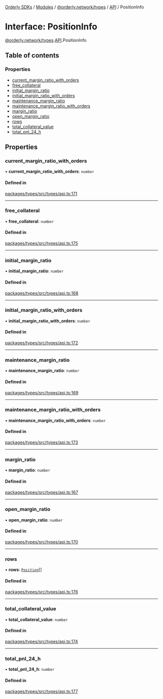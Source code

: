 [Orderly SDKs](./../README) / [Modules](./../modules) / [@orderly.network/types](./../modules/orderly_network_types) / [API](./../modules/orderly_network_types.API) / PositionInfo

# Interface: PositionInfo

[@orderly.network/types](./../modules/orderly_network_types).[API](./../modules/orderly_network_types.API).PositionInfo

## Table of contents

### Properties

- [current\_margin\_ratio\_with\_orders](./orderly_network_types.API.PositionInfo#current_margin_ratio_with_orders)
- [free\_collateral](./orderly_network_types.API.PositionInfo#free_collateral)
- [initial\_margin\_ratio](./orderly_network_types.API.PositionInfo#initial_margin_ratio)
- [initial\_margin\_ratio\_with\_orders](./orderly_network_types.API.PositionInfo#initial_margin_ratio_with_orders)
- [maintenance\_margin\_ratio](./orderly_network_types.API.PositionInfo#maintenance_margin_ratio)
- [maintenance\_margin\_ratio\_with\_orders](./orderly_network_types.API.PositionInfo#maintenance_margin_ratio_with_orders)
- [margin\_ratio](./orderly_network_types.API.PositionInfo#margin_ratio)
- [open\_margin\_ratio](./orderly_network_types.API.PositionInfo#open_margin_ratio)
- [rows](./orderly_network_types.API.PositionInfo#rows)
- [total\_collateral\_value](./orderly_network_types.API.PositionInfo#total_collateral_value)
- [total\_pnl\_24\_h](./orderly_network_types.API.PositionInfo#total_pnl_24_h)

## Properties

### current\_margin\_ratio\_with\_orders

• **current\_margin\_ratio\_with\_orders**: `number`

#### Defined in

[packages/types/src/types/api.ts:171](./https://gitlab.com/orderlynetwork/orderly-fe/orderly-web/-/blob/3f38d838/packages/types/src/types/api.ts#L171)

___

### free\_collateral

• **free\_collateral**: `number`

#### Defined in

[packages/types/src/types/api.ts:175](./https://gitlab.com/orderlynetwork/orderly-fe/orderly-web/-/blob/3f38d838/packages/types/src/types/api.ts#L175)

___

### initial\_margin\_ratio

• **initial\_margin\_ratio**: `number`

#### Defined in

[packages/types/src/types/api.ts:168](./https://gitlab.com/orderlynetwork/orderly-fe/orderly-web/-/blob/3f38d838/packages/types/src/types/api.ts#L168)

___

### initial\_margin\_ratio\_with\_orders

• **initial\_margin\_ratio\_with\_orders**: `number`

#### Defined in

[packages/types/src/types/api.ts:172](./https://gitlab.com/orderlynetwork/orderly-fe/orderly-web/-/blob/3f38d838/packages/types/src/types/api.ts#L172)

___

### maintenance\_margin\_ratio

• **maintenance\_margin\_ratio**: `number`

#### Defined in

[packages/types/src/types/api.ts:169](./https://gitlab.com/orderlynetwork/orderly-fe/orderly-web/-/blob/3f38d838/packages/types/src/types/api.ts#L169)

___

### maintenance\_margin\_ratio\_with\_orders

• **maintenance\_margin\_ratio\_with\_orders**: `number`

#### Defined in

[packages/types/src/types/api.ts:173](./https://gitlab.com/orderlynetwork/orderly-fe/orderly-web/-/blob/3f38d838/packages/types/src/types/api.ts#L173)

___

### margin\_ratio

• **margin\_ratio**: `number`

#### Defined in

[packages/types/src/types/api.ts:167](./https://gitlab.com/orderlynetwork/orderly-fe/orderly-web/-/blob/3f38d838/packages/types/src/types/api.ts#L167)

___

### open\_margin\_ratio

• **open\_margin\_ratio**: `number`

#### Defined in

[packages/types/src/types/api.ts:170](./https://gitlab.com/orderlynetwork/orderly-fe/orderly-web/-/blob/3f38d838/packages/types/src/types/api.ts#L170)

___

### rows

• **rows**: [`Position`](./orderly_network_types.API.Position)[]

#### Defined in

[packages/types/src/types/api.ts:176](./https://gitlab.com/orderlynetwork/orderly-fe/orderly-web/-/blob/3f38d838/packages/types/src/types/api.ts#L176)

___

### total\_collateral\_value

• **total\_collateral\_value**: `number`

#### Defined in

[packages/types/src/types/api.ts:174](./https://gitlab.com/orderlynetwork/orderly-fe/orderly-web/-/blob/3f38d838/packages/types/src/types/api.ts#L174)

___

### total\_pnl\_24\_h

• **total\_pnl\_24\_h**: `number`

#### Defined in

[packages/types/src/types/api.ts:177](./https://gitlab.com/orderlynetwork/orderly-fe/orderly-web/-/blob/3f38d838/packages/types/src/types/api.ts#L177)
